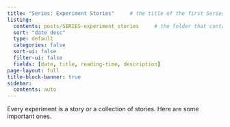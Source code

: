 ```yaml
---
title: "Series: Experiment Stories" 	# the title of the first Series A1 page
listing:
  contents: posts/SERIES-experiment_stories 	# the folder that contains the Series posts
  sort: "date desc"
  type: default
  categories: false
  sort-ui: false
  filter-ui: false
  fields: [date, title, reading-time, description]
page-layout: full
title-block-banner: true
sidebar:
  contents: auto
---
```


Every experiment is a story or a collection of stories. Here are some important ones.
